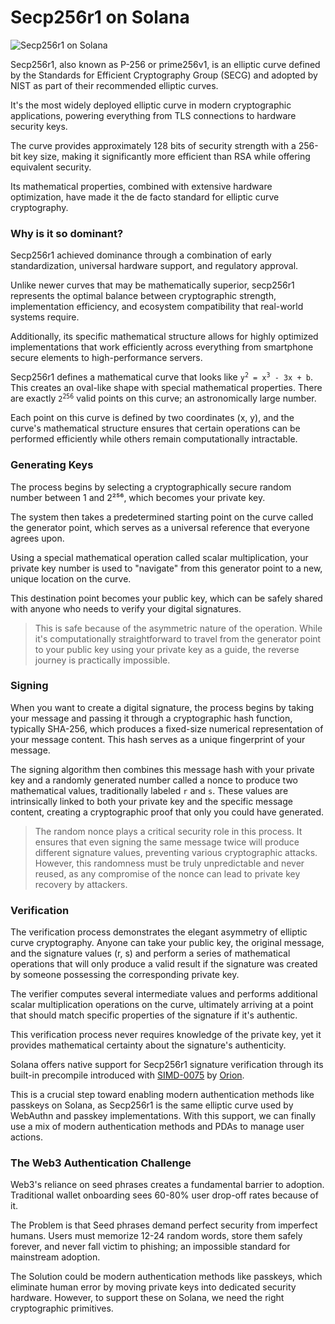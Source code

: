 
# Secp256r1 on Solana

![Secp256r1 on Solana](/graphics/course-banners/secp256r1-on-solana.png)

<ArticleSection name="What is Secp256r1" id="what-is-secp256r1" level="h2" />

Secp256r1, also known as P-256 or prime256v1, is an elliptic curve defined by the Standards for Efficient Cryptography Group (SECG) and adopted by NIST as part of their recommended elliptic curves. 

It's the most widely deployed elliptic curve in modern cryptographic applications, powering everything from TLS connections to hardware security keys.

The curve provides approximately 128 bits of security strength with a 256-bit key size, making it significantly more efficient than RSA while offering equivalent security. 

Its mathematical properties, combined with extensive hardware optimization, have made it the de facto standard for elliptic curve cryptography.

### Why is it so dominant?

Secp256r1 achieved dominance through a combination of early standardization, universal hardware support, and regulatory approval. 

Unlike newer curves that may be mathematically superior, secp256r1 represents the optimal balance between cryptographic strength, implementation efficiency, and ecosystem compatibility that real-world systems require.

Additionally, its specific mathematical structure allows for highly optimized implementations that work efficiently across everything from smartphone secure elements to high-performance servers.

<ArticleSection name="How does it work?" id="how-does-it-work" level="h2" />

Secp256r1 defines a mathematical curve that looks like <code>y<sup>2</sup> = x<sup>3</sup> - 3x + b</code>. This creates an oval-like shape with special mathematical properties. There are exactly <code>2<sup>256</sup></code> valid points on this curve; an astronomically large number.

Each point on this curve is defined by two coordinates (x, y), and the curve's mathematical structure ensures that certain operations can be performed efficiently while others remain computationally intractable.

### Generating Keys

The process begins by selecting a cryptographically secure random number between 1 and 2²⁵⁶, which becomes your private key. 

The system then takes a predetermined starting point on the curve called the generator point, which serves as a universal reference that everyone agrees upon.

Using a special mathematical operation called scalar multiplication, your private key number is used to "navigate" from this generator point to a new, unique location on the curve.

This destination point becomes your public key, which can be safely shared with anyone who needs to verify your digital signatures.

> This is safe because of the asymmetric nature of the operation. While it's computationally straightforward to travel from the generator point to your public key using your private key as a guide, the reverse journey is practically impossible.

### Signing

When you want to create a digital signature, the process begins by taking your message and passing it through a cryptographic hash function, typically SHA-256, which produces a fixed-size numerical representation of your message content. This hash serves as a unique fingerprint of your message. 

The signing algorithm then combines this message hash with your private key and a randomly generated number called a nonce to produce two mathematical values, traditionally labeled `r` and `s`. These values are intrinsically linked to both your private key and the specific message content, creating a cryptographic proof that only you could have generated.

> The random nonce plays a critical security role in this process. It ensures that even signing the same message twice will produce different signature values, preventing various cryptographic attacks. However, this randomness must be truly unpredictable and never reused, as any compromise of the nonce can lead to private key recovery by attackers.

### Verification

The verification process demonstrates the elegant asymmetry of elliptic curve cryptography. Anyone can take your public key, the original message, and the signature values (r, s) and perform a series of mathematical operations that will only produce a valid result if the signature was created by someone possessing the corresponding private key.

The verifier computes several intermediate values and performs additional scalar multiplication operations on the curve, ultimately arriving at a point that should match specific properties of the signature if it's authentic.

This verification process never requires knowledge of the private key, yet it provides mathematical certainty about the signature's authenticity.

<ArticleSection name="Secp256r1 on Solana" id="secp256r1-on-solana" level="h2" />

Solana offers native support for Secp256r1 signature verification through its built-in precompile introduced with [SIMD-0075](https://github.com/solana-foundation/solana-improvement-documents/pull/75) by [Orion](https://x.com/BasedOrion_).

This is a crucial step toward enabling modern authentication methods like passkeys on Solana, as Secp256r1 is the same elliptic curve used by WebAuthn and passkey implementations. With this support, we can finally use a mix of modern authentication methods and PDAs to manage user actions.

### The Web3 Authentication Challenge

Web3's reliance on seed phrases creates a fundamental barrier to adoption. Traditional wallet onboarding sees 60-80% user drop-off rates because of it.

The Problem is that Seed phrases demand perfect security from imperfect humans. Users must memorize 12-24 random words, store them safely forever, and never fall victim to phishing; an impossible standard for mainstream adoption.

The Solution could be modern authentication methods like passkeys, which eliminate human error by moving private keys into dedicated security hardware. However, to support these on Solana, we need the right cryptographic primitives.
